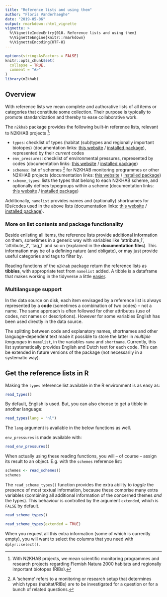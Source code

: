```yaml
---
title: "Reference lists and using them"
author: "Floris Vanderhaeghe"
date: "2019-05-06"
output: rmarkdown::html_vignette
vignette: >
  %\VignetteIndexEntry{010. Reference lists and using them}
  %\VignetteEngine{knitr::rmarkdown}
  %\VignetteEncoding{UTF-8}
---
```


```r
options(stringsAsFactors = FALSE)
knitr::opts_chunk$set(
  collapse = TRUE,
  comment = "#>"
)
library(n2khab)
```


## Overview

With reference lists we mean complete and authorative lists of all items or categories that constitute some collection.
Their purpose is typically to promote standardization and thereby to ease collaborative work.

The `n2khab` package provides the following built-in reference lists, 
relevant to N2KHAB projects [^N2KHAB]:

- `types`: checklist of types (habitat (sub)types and regionally important biotopes) (documentation links: [this website](../reference/types.html) / [installed package](../html/types.html)), 
represented by their *current* codes
- `env_pressures`: checklist of environmental pressures, represented by codes (documentation links: [this website](../reference/env_pressures.html) / [installed package](../html/env_pressures.html))
- `schemes`: list of schemes [^scheme] for N2KHAB monitoring programmes or other N2KHAB projects (documentation links: [this website](../reference/schemes.html) / [installed package](../html/schemes.html))
- `scheme_types`: lists the types that belong to each N2KHAB scheme, and optionally defines typegroups within a scheme (documentation links: [this website](../reference/scheme_types.html) / [installed package](../html/scheme_types.html))

Additionally, `namelist` provides names and (optionally) shortnames for IDs/codes used in the above lists (documentation links: [this website](../reference/namelist.html) / [installed package](../html/namelist.html)).

[^N2KHAB]: With N2KHAB projects, we mean scientific monitoring programmes and research projects regarding Flemish Natura 2000 habitats and regionally important biotopes (RIBs).

[^scheme]: A 'scheme' refers to a monitoring or research setup that determines which types (habitat/RIBs) are to be investigated for a question or for a bunch of related questions.



### More on list contents and package functionality

Beside enlisting all items, the reference lists provide additional information on them, sometimes in a generic way with variables like 'attribute_1', 'attribute_2', 'tag_1' and so on (explained in the **documentation files**).
This information may be of a defining nature (and obligate), or may just provide useful categories and tags to filter by.

Reading functions of the `n2khab` package return the reference lists as **tibbles**, with appropriate text from `namelist` added.
A tibble is a dataframe that makes working in the tidyverse a little [easier](https://r4ds.had.co.nz/tibbles.html).



### Multilanguage support

In the data source on disk, each item envisaged by a reference list is always represented by a **code** (sometimes a combination of two codes) -- not a name.
The same approach is often followed for other attributes (use of codes, not names or descriptions).
However for some variables English has been used directly in the data source.

The splitting between code and explanatory names, shortnames and other language-dependent text made it possible to store the latter in _multiple languages_ in `namelist`, in the variables `name` and `shortname`.
Currently, this list systematically provides English and Dutch text for each code. This can be extended in future versions of the package (not necessarily in a systematic way).




## Get the reference lists in R

Making the `types` reference list available in the R environment is as easy as:

```r
read_types()
```

By default, English is used.
But, you can also choose to get a tibble in another language:

```r
read_types(lang = "nl")
```

The `lang` argument is available in the below functions as well.

`env_pressures` is made available with:

```r
read_env_pressures()
```

When actually using these reading functions, you will -- of course -- assign its result to an object.
E.g. with the `schemes` reference list:

```r
schemes <- read_schemes()
schemes
```

The `read_scheme_types()` function provides the extra ability to _toggle_ the presence of most textual information, because these comprise many extra variables (combining all additional information of the concerned themes _and_ the types).
This behaviour is controlled by the argument `extended`, which is `FALSE` by default.

```r
read_scheme_types()
```

```r
read_scheme_types(extended = TRUE)
```

When you request all this extra information (some of which is currently empty), you will want to select the columns that you need with `dplyr::select()`.
